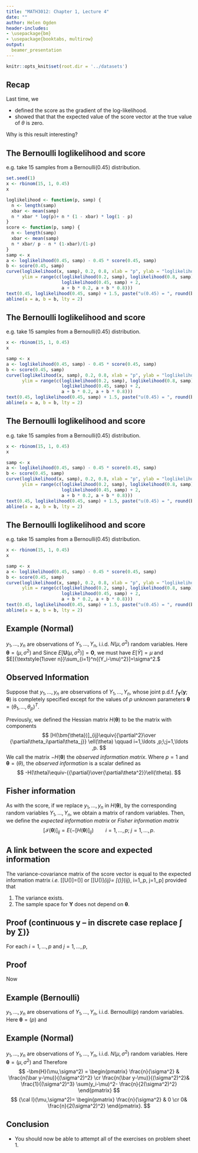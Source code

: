 ```yaml
---
title: "MATH3012: Chapter 1, Lecture 4"
date: ""
author: Helen Ogden
header-includes:
- \usepackage{bm}
- \usepackage{booktabs, multirow}
output:
  beamer_presentation
---
```



```r
knitr::opts_knit$set(root.dir = '../datasets')
```

## Recap

Last time, we

- defined the score
 as the gradient of the log-likelihood.
- showed that
 that the expected value of the score vector at
 the true value of $\theta$ is zero. 

Why is this result interesting?

## The Bernoulli loglikelihood and score
e.g. take 15 samples from a $\text{Bernoulli}(0.45)$
distribution.
```r
set.seed(1)
x <- rbinom(15, 1, 0.45)
x
```
```r
loglikelihood <- function(p, samp) {
  n <- length(samp)
  xbar <- mean(samp)
  n * xbar * log(p)+ n * (1 - xbar) * log(1 - p)
}
score <- function(p, samp) {
  n <- length(samp)
  xbar <- mean(samp)
  n * xbar/ p - n * (1-xbar)/(1-p)
}
samp <- x
a <- loglikelihood(0.45, samp) - 0.45 * score(0.45, samp)
b <- score(0.45, samp)
curve(loglikelihood(x, samp), 0.2, 0.8, xlab = "p", ylab = "loglikelihood",
      ylim = range(c(loglikelihood(0.2, samp), loglikelihood(0.8, samp), 
                     loglikelihood(0.45, samp) + 2,
                     a + b * 0.2, a + b * 0.8)))
text(0.45, loglikelihood(0.45, samp) + 1.5, paste("u(0.45) = ", round(b, 2)))
abline(a = a, b = b, lty = 2)
```


## The Bernoulli loglikelihood and score
e.g. take 15 samples from a $\text{Bernoulli}(0.45)$
distribution.
```r
x <- rbinom(15, 1, 0.45)
x
```
```r
samp <- x
a <- loglikelihood(0.45, samp) - 0.45 * score(0.45, samp)
b <- score(0.45, samp)
curve(loglikelihood(x, samp), 0.2, 0.8, xlab = "p", ylab = "loglikelihood",
      ylim = range(c(loglikelihood(0.2, samp), loglikelihood(0.8, samp), 
                     loglikelihood(0.45, samp) + 2,
                     a + b * 0.2, a + b * 0.8)))
text(0.45, loglikelihood(0.45, samp) + 1.5, paste("u(0.45) = ", round(b, 2)))
abline(a = a, b = b, lty = 2)
```

## The Bernoulli loglikelihood and score
e.g. take 15 samples from a $\text{Bernoulli}(0.45)$
distribution.
```r
x <- rbinom(15, 1, 0.45)
x
```
```r
samp <- x
a <- loglikelihood(0.45, samp) - 0.45 * score(0.45, samp)
b <- score(0.45, samp)
curve(loglikelihood(x, samp), 0.2, 0.8, xlab = "p", ylab = "loglikelihood",
      ylim = range(c(loglikelihood(0.2, samp), loglikelihood(0.8, samp), 
                     loglikelihood(0.45, samp) + 2,
                     a + b * 0.2, a + b * 0.8)))
text(0.45, loglikelihood(0.45, samp) + 1.5, paste("u(0.45) = ", round(b, 2)))
abline(a = a, b = b, lty = 2)
```

## The Bernoulli loglikelihood and score
e.g. take 15 samples from a $\text{Bernoulli}(0.45)$
distribution.
```r
x <- rbinom(15, 1, 0.45)
x
```
```r
samp <- x
a <- loglikelihood(0.45, samp) - 0.45 * score(0.45, samp)
b <- score(0.45, samp)
curve(loglikelihood(x, samp), 0.2, 0.8, xlab = "p", ylab = "loglikelihood",
      ylim = range(c(loglikelihood(0.2, samp), loglikelihood(0.8, samp), 
                     loglikelihood(0.45, samp) + 2,
                     a + b * 0.2, a + b * 0.8)))
text(0.45, loglikelihood(0.45, samp) + 1.5, paste("u(0.45) = ", round(b, 2)))
abline(a = a, b = b, lty = 2)
```


## Example (Normal)
$y_1, \ldots, y_n$ are observations of $Y_1, \ldots, Y_n$, i.i.d.
$N(\mu,\sigma^2)$ random variables. Here $\bm \theta=(\mu,\sigma^2)$ and
\begin{align*}
u_1(\mu,\sigma^2)&= {{n(\bar y-\mu)}/{\sigma^2}}\cr
u_2(\mu,\sigma^2)&= -{n\over {2\sigma^2}}+{1\over{2(\sigma^2)^2}}\sum_{i=1}^n{(y_i-\mu)^2}
\end{align*}
Since $E[\bm U(\mu,\sigma^2)] = {\bm 0}$, we must have
$E[\bar Y]=\mu$ and 
$E[{\textstyle{1\over n}}\sum_{i=1}^n{(Y_i-\mu)^2}]=\sigma^2.$


## Observed Information

Suppose that $y_1, \ldots, y_n$ are observations of $Y_1, \ldots, Y_n$, whose joint p.d.f.
$f_{\bm Y}(\bm y; \bm \theta)$ is completely specified except
for the values of $p$ unknown parameters $\bm \theta=(\theta_1, \ldots, \theta_p)^T$.

Previously, we defined the Hessian matrix $H(\bm{\theta})$ to be the matrix with
components
$$
[H(\bm{\theta})]_{ij}\equiv{{\partial^2}\over
{\partial\theta_i\partial\theta_j}} \ell(\theta)
\qquad i=1,\ldots ,p;\;j=1,\ldots ,p.
$$
We call the matrix $-H(\bm{\theta})$ the *observed information matrix*.
Where $p=1$ and $\bm \theta=(\theta)$, the *observed information* is a
scalar defined as
$$
-H(\theta)\equiv-{{\partial}\over{\partial\theta^2}}\ell(\theta).
$$

## Fisher information

As with the score, if we replace $y_1, \ldots, y_n$ in $H(\bm{\theta})$, by the
corresponding random variables
$Y_1, \ldots, Y_n$, we obtain a matrix of random variables.
Then, we define the *expected information matrix* or
*Fisher information matrix*
$$
[\mathcal{I}(\bm \theta)]_{ij}=E(-[H(\bm{\theta})]_{ij})
\qquad i=1,\ldots ,p;\;j=1,\ldots ,p.
$$

## A link between the score and expected information
The variance-covariance matrix
of the score vector is equal to the
expected information matrix *i.e.*
\[\text{Var}[U(\bm{\theta})]=\mathcal{I}(\bm \theta)\]
or
\[\text{Var}[U(\bm{\theta})]_{ij}= [\mathcal{I}(\bm \theta)]_{ij}, 
\quad i=1,\ldots ,p, \quad j=1,\ldots ,p\]
provided that

1. The variance exists.
1. The sample space for $\bm Y$ does not depend on $\bm \theta$.

## Proof (continuous $\bm y$ -- in discrete case replace $\int$ by $\sum$)}

For each $i = 1,\ldots, p$ and $j = 1, \ldots, p$,
\begin{align*}
\text{Var}[U(\bm{\theta})]_{ij}&= E[U_i(\bm \theta)U_j(\bm \theta)]\cr
&= \int {{\partial}\over{\partial\theta_i}} \ell(\theta)
{{\partial}\over{\partial\theta_j}} \ell(\theta) f_{\bm Y}(\bm y; \bm \theta) d\bm y\cr
&= \int {{\partial}\over{\partial\theta_i}} \log f_{\bm Y}(\bm y; \bm \theta)
{{\partial}\over{\partial\theta_j}} \log f_{\bm Y}(\bm y; \bm \theta) f_{\bm Y}(\bm y; \bm \theta) d\bm y\cr
&= \int {{{{\partial}\over{\partial\theta_i}}f_{\bm Y}(\bm y; \bm \theta)}\over f_{\bm Y}(\bm y; \bm \theta)}
{{{{\partial}\over{\partial\theta_j}}f_{\bm Y}(\bm y; \bm \theta)}\over f_{\bm Y}(\bm y; \bm \theta)} f_{\bm Y}(\bm y; \bm \theta)d\bm y\cr
&= \int \frac{1}{f_{\bm Y}(\bm y; \bm \theta)}{{\partial}\over{\partial\theta_i}}f_{\bm Y}(\bm y; \bm \theta)
 {{\partial}\over{\partial\theta_j}}  f_{\bm Y}(\bm y; \bm \theta)  d\bm y.
\end{align*}

## Proof 
Now
\begin{align*}
[\mathcal{I}(\bm \theta)]_{ij}&=E\left[-{{\partial^2}\over
{\partial\theta_i\partial\theta_j}} \ell(\theta)\right]\cr
&=\int -{{\partial^2}\over
{\partial\theta_i\partial\theta_j}} \log f_{\bm Y}(\bm y; \bm \theta)  f_{\bm Y}(\bm y; \bm \theta) d\bm y\cr
&=\int -{{\partial}\over{\partial\theta_i}}\left[
{{{{\partial}\over{\partial\theta_j}} f_{\bm Y}(\bm y; \bm \theta)}\over  f_{\bm Y}(\bm y; \bm \theta)}\right]
 f_{\bm Y}(\bm y; \bm \theta) d\bm y\cr
&=\int \left[
-{{{{\partial^2}\over{\partial\theta_i\partial\theta_j}} f_{\bm Y}(\bm y; \bm \theta)}\over  f_{\bm Y}(\bm y; \bm \theta)}
+ {{{{\partial}\over{\partial\theta_i}} f_{\bm Y}(\bm y; \bm \theta)
{{\partial}\over{\partial\theta_j}} f_{\bm Y}(\bm y; \bm \theta)}\over  f_{\bm Y}(\bm y; \bm \theta)^2} \right]
 f_{\bm Y}(\bm y; \bm \theta) d\bm y\cr
&= -{{\partial^2}\over{\partial\theta_i\partial\theta_j}}\int  f_{\bm Y}(\bm y; \bm \theta) d\bm y
+ \int \frac{1}{f_{\bm Y}(\bm y; \bm \theta)}{{\partial}\over{\partial\theta_i}} f_{\bm Y}(\bm y; \bm \theta)
{{\partial}\over{\partial\theta_j}} f_{\bm Y}(\bm y; \bm \theta)  d\bm y\cr
&= \text{Var}[U(\bm{\theta})]_{ij}
\end{align*}

## Example (Bernoulli)
$y_1, \ldots, y_n$ are observations of $Y_1, \ldots, Y_n$, i.i.d. Bernoulli$(p)$ random
variables. Here $\bm \theta=(p)$ and
\begin{align*}
u(p)&= {{n\bar y}\over{ p}}-{{n(1-\bar y)}\over {(1-p)}}\cr
-H(p)&= {{n\bar y}\over{ p^2}}+{{n(1-\bar y)}\over {(1-p)^2}}\cr
{\cal I}(p)&= {{n}\over{ p}}+{{n}\over {(1-p)}}={{n}\over {p(1-p)}}.
\end{align*}


## Example (Normal)

$y_1, \ldots, y_n$ are observations of $Y_1, \ldots, Y_n$, i.i.d. $N(\mu,\sigma^2)$ random variables.
Here $\bm \theta=(\mu,\sigma^2)$ and
\begin{align*}
u_1(\mu,\sigma^2) &=  \frac{n(\bar y-\mu)}{\sigma^2} \\
u_2(\mu,\sigma^2) &= -{n\over {2\sigma^2}}+{1\over{2(\sigma^2)^2}}\sum(y_i-\mu)^2.
\end{align*}
Therefore
$$
-\bm{H}(\mu,\sigma^2) = \begin{pmatrix}
\frac{n}{\sigma^2} & \frac{n(\bar y-\mu)}{(\sigma^2)^2} \cr
\frac{n(\bar y-\mu)}{(\sigma^2)^2}&
 \frac{1}{(\sigma^2)^3} \sum(y_i-\mu)^2- \frac{n}{2(\sigma^2)^2}
\end{pmatrix}
$$
$$
{\cal I}(\mu,\sigma^2)= \begin{pmatrix}
\frac{n}{\sigma^2} & 0 \cr
0& \frac{n}{2(\sigma^2)^2}
\end{pmatrix}.
$$


## Conclusion

- You should now be able to attempt all of the exercises on problem sheet 1.

